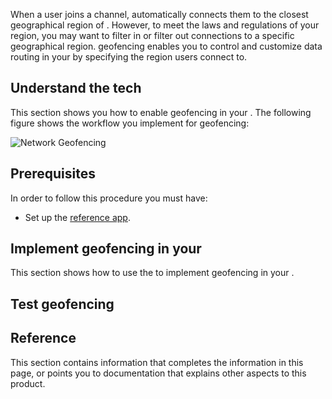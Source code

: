 



When a user joins a channel, <Vpd k="SDK" /> automatically connects them to the closest geographical region of <Vg k="AGORA_BACKEND" />. However, to meet the laws and regulations of your region, you may want to filter in or filter out connections to a specific geographical region. <Vg k="COMPANY" /> geofencing enables you to control and customize data routing in your <Vpl k="CLIENT" /> by specifying the <Vg k="AGORA_BACKEND" /> region users connect to.

## Understand the tech

This section shows you how to enable geofencing in your <Vpl k="CLIENT" />. The following figure shows the workflow you implement for geofencing:

![Network Geofencing](/images/common/geofencing.svg)

## Prerequisites

In order to follow this procedure you must have:

- Set up the [<Vg k="MESS_SDK"/> reference app](/en/signaling/develop/get-started-sdk#project-setup).


## Implement geofencing in your <Vpl k="CLIENT" />

This section shows how to use the <Vpd k="SDK" /> to implement geofencing in your <Vpl k="CLIENT" />.

<Implement/>

## Test geofencing

<ProjectTest/>

## Reference

This section contains information that completes the information in this page, or points you to documentation that explains other aspects to this product.

<Reference PRODUCT="Signaling" CLIENT="app" PATH="signaling" />
